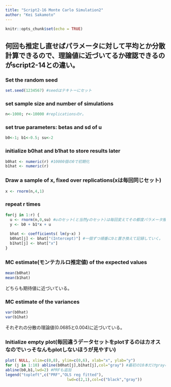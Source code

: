 ```yaml
---
title: "Script2-16 Monte Carlo Simulation2"
author: "Kei Sakamoto"
---
```


```r
knitr::opts_chunk$set(echo = TRUE)
```

## 何回も推定し直せばパラメータに対して平均とか分散計算できるので、理論値に近づいてるか確認できるのがscript2-14との違い。

### Set the random seed
```r
set.seed(1234567) #seedはテキトーにセット
```

### set sample size and number of simulations
```r
n<-1000; r<-10000 #replicationsのr。
```


### set true parameters: betas and sd of u
```r
b0<-1; b1<-0.5; su<-2
```

### initialize b0hat and b1hat to store results later
```r
b0hat <- numeric(r) #10000個の0で初期化
b1hat <- numeric(r)
```

### Draw a sample of x, fixed over replications(xは毎回同じセット)
```r
x <- rnorm(n,4,1)
```

### repeat r times
```r
for(j in 1:r) {
  u <- rnorm(n,0,su) #uのセット(と当然yのセット)は毎回変えてその都度パラメータ推定し直し
  y <- b0 + b1*x + u
  
  bhat <- coefficients( lm(y~x) )
  b0hat[j] <- bhat["(Intercept)"] #一個ずつ順番に0と置き換えて記録していく。
  b1hat[j] <- bhat["x"]
}
```
### MC estimate(モンテカルロ推定値) of the expected values
```r
mean(b0hat)
mean(b1hat)
```

どちらも期待値に近づいている。

### MC estimate of the variances
```r
var(b0hat)
var(b1hat)
```
それぞれの分散の理論値(0.0685と0.004)に近づいている。

### Initialize empty plot(毎回違うデータセットをplotするのはカオスなのでいっそなんもplotしないほうが見やすい)
```r
plot( NULL, xlim=c(0,8), ylim=c(0,6), xlab="x", ylab="y")
for (j in 1:10) abline(b0hat[j],b1hat[j],col="gray") #最初の10本だけgrayのfittedを追加
abline(b0,b1,lwd=2) #PRFも追加
legend("topleft",c("PRF","OLS reg fitted"),
                           lwd=c(2,1),col=c("black","gray"))

```